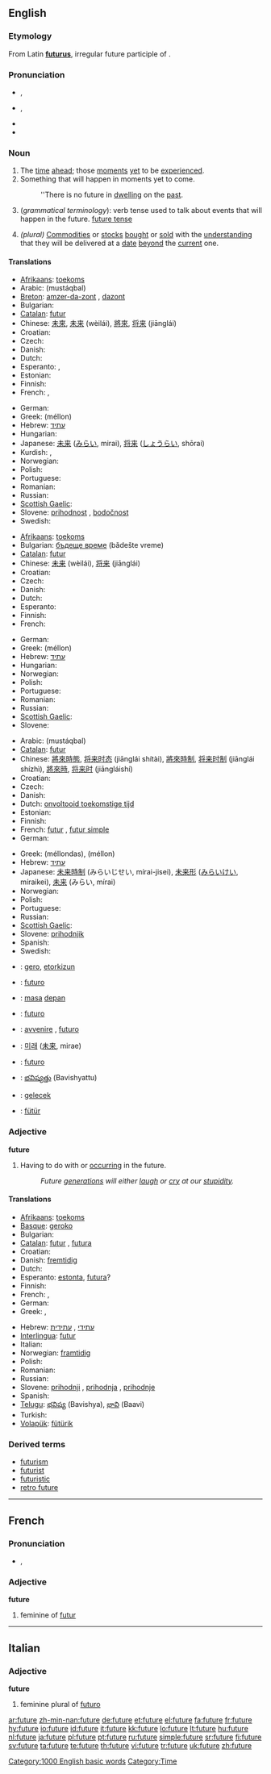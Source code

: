 {{wikipedia|Future}}
==English==

===Etymology===
From Latin '''[[futurus]]''', irregular future participle of {{term|sum||I am|lang=la}}.

===Pronunciation===
* {{a|RP}} {{IPA|/ˈfjuːʧə/}}, {{SAMPA|/"fju:tS@/}}
* {{a|US}} {{IPA|/ˈfjuːʧɚ/}}, {{SAMPA|/"fju:tS@`/}}
* {{audio|en-us-future.ogg|Audio (US)}}
* {{rhymes|uːtʃə(r)}}

===Noun===
{{en-noun|s|-}}

# The [[time]] [[ahead]]; those [[moment]]s [[yet]] to be [[experience]]d.
# Something that will happen in moments yet to come.
#: ''There is no future in [[dwelling]] on the [[past]].
# (''grammatical terminology''): verb tense used to talk about events that will happen in the future. [[future tense]]
# {{finance}} ''(plural)'' [[commodities|Commodities]] or [[stocks]] [[bought]] or [[sold]] with the [[understanding]] that they will be delivered at a [[date]] [[beyond]] the [[current]] one.

====Translations====
{{trans-top|The time ahead}}
* [[Afrikaans]]: [[toekoms]]
* Arabic: {{Arab|[[مستقبل]]}} (mustáqbal) {{m}}
* [[Breton]]: [[amzer-da-zont]] {{f}}, [[dazont]] {{m}}
* Bulgarian: {{t+|bg|бъдеще|n|tr=bǎdešte|sc=Cyrl}}
* [[Catalan]]: [[futur]] {{m}}
* Chinese: [[未來]], [[未来]] (wèilái), [[將來]], [[将来]]  (jiānglái)
* Croatian: {{t+|hr|budućnost|f}}
* Czech: {{t-|cs|budoucnost|f}}
* Danish: {{t-|da|fremtid|c}}
* Dutch: {{t+|nl|toekomst|f}}
* Esperanto: {{t-|eo|estonteco|xs=Esperanto}}, {{t-|eo|estonto|xs=Esperanto}}
* Estonian: {{t|et|tulevik}}
* Finnish: {{t+|fi|tulevaisuus}}
* French: {{t+|fr|avenir|m}}, {{t+|fr|futur|m}}
{{trans-mid}}
* German: {{t+|de|Zukunft|f}}
* Greek: {{t+|el|μέλλον|n|sc=Grek}} (méllon)
* Hebrew: [[עתיד]] {{romanization of Hebrew|atíd}} {{m}}
* Hungarian: {{t+|hu|jövő}}
* Japanese: [[未来]] ([[みらい]], mirai), [[将来]] ([[しょうらい]], shōrai)
* Kurdish: {{ku-Arab|[[دواڕۆژ]]}}, {{ku-Arab|[[پاشه‌ڕۆژ]]}}
* Norwegian: {{t+|no|framtid|m|f}}
* Polish: {{t+|pl|przyszłość|f}}
* Portuguese: {{t+|pt|futuro}}
* Romanian: {{t-|ro|viitor}}
* Russian: {{t+|ru|будущее|n|tr=búdušeje|sc=Cyrl}}
* [[Scottish Gaelic]]: {{t-|gd|àm ri teachd|m|xs=Scottish Gaelic}}
* Slovene: [[prihodnost]] {{f}}, [[bodočnost]] {{f}}
* Swedish: {{t+|sv|framtid|c}}
{{trans-bottom}}

{{trans-top|Something that will happen in moments yet to come}}
* [[Afrikaans]]: [[toekoms]]
* Bulgarian: [[бъдеще време]] (bǎdešte vreme) {{n}}
* [[Catalan]]: [[futur]] {{m}}
* Chinese: [[未来]] (wèilái), [[将来]]  (jiānglái)
* Croatian: {{t+|hr|budućnost|f}}
* Czech: {{t-|cs|budoucnost|f}}
* Danish: {{t-|da|fremtid|c}}
* Dutch: {{t+|nl|toekomst|f}}
* Esperanto: {{t-|eo|futuro|xs=Esperanto}}
* Finnish: {{t+|fi|tulevaisuus}}
* French: {{t+|fr|futur|m}}
{{trans-mid}}
* German: {{t+|de|Futur|n}}
* Greek: {{t+|el|μέλλον|n|sc=Grek}} (méllon)
* Hebrew: [[עתיד]] {{romanization of Hebrew|atíd}} {{m}}
* Hungarian: {{t-|hu|jövő idő}}
* Norwegian: {{t+|no|framtid|m|f}}
* Polish: {{t+|pl|przyszłość|f}}
* Portuguese: {{t+|pt|futuro}}
* Romanian: {{t-|ro|viitor}}
* Russian: {{t+|ru|будущее|n|tr=búdušeje|sc=Cyrl}}
* [[Scottish Gaelic]]: {{t-|gd|àm ri teachd|m|xs=Scottish Gaelic}}
* Slovene: {{t+|sl|prihodnost|f}}
{{trans-bottom}}

{{trans-top|verb tense}}
* Arabic: {{Arab|[[مستقبل]]}} (mustáqbal) {{m}}
* [[Catalan]]: [[futur]] {{m}}
* Chinese: [[將來時態]], [[将来时态]] (jiānglái shítài), [[將來時制]], [[将来时制]] (jiānglái shízhì), [[將來時]], [[将来时]] (jiāngláishí)
* Croatian: {{t-|hr|futur|m}}
* Czech: {{t-|cs|budoucí čas|m}}
* Danish: {{t-|da|fremtid|c}}
* Dutch: [[onvoltooid toekomstige tijd]] {{m}}
* Estonian: {{t|et|tulevik}}
* Finnish: {{t+|fi|futuuri}}
* French: [[futur]] {{m}}, [[futur simple]] {{m}}
* German: {{t+|de|Futur|n}}
{{trans-mid}}
* Greek: {{t+|el|μέλλοντας|m|sc=Grek}} (méllondas), {{t+|el|μέλλων|m|sc=Grek}} (méllon)
* Hebrew: [[עתיד]] {{romanization of Hebrew|atíd}} {{m}}
* Japanese: [[未来時制]] (みらいじせい, mírai-jisei), [[未来形]] ([[みらいけい]], míraikei), [[未来]] (みらい, mírai)
* Norwegian: {{t-|no|futurum|n}}
* Polish: {{t+|pl|czas przyszły|m}}
* Portuguese: {{t+|pt|futuro}}
* Russian: {{t+|ru|будущее время|n|tr=búduščeje vrémja|sc=Cyrl}}
* [[Scottish Gaelic]]: {{t-|gd|tràth teachdail|m|xs=Scottish Gaelic}}
* Slovene: [[prihodnjik]] {{m}}
* Spanish: {{t+|es|futuro|m}}
* Swedish: {{t-|sv|futurum}}
{{trans-bottom}}

{{checktrans-top}}
* {{ttbc|Basque}}: [[gero]], [[etorkizun]]
* {{ttbc|Ido}}: [[futuro]]
* {{ttbc|Indonesian}}: [[masa]] [[depan]]
* {{ttbc|Interlingua}}: [[futuro]]
* {{ttbc|Italian}}: [[avvenire]] {{m}}, [[futuro]] {{m}}
{{trans-mid}}
* {{ttbc|Korean}}: [[미래]] ([[未来]], mirae)
* {{ttbc|Spanish}}: [[futuro]] {{m}}
* {{ttbc|Telugu}}: [[భవిష్యత్తు]] (Bavishyattu)
* {{ttbc|Turkish}}: [[gelecek]]
* {{ttbc|Volapük}}: [[fütür]]
{{trans-bottom}}

===Adjective===
'''future'''

# Having to do with or [[occur]]ring in the future.
#: ''Future [[generation]]s will either [[laugh]] or [[cry]] at our [[stupidity]].''

====Translations====
{{trans-top|Having to do with or occurring in the future}}
* [[Afrikaans]]: [[toekoms]]
* [[Basque]]: [[geroko]]
* Bulgarian: {{t+|bg|бъдещ|sc=Cyrl}}
* [[Catalan]]: [[futur]] {{m}}, [[futura]] {{f}}
* Croatian: {{t-|hr|budući}}
* Danish: [[fremtidig]]
* Dutch: {{t+|nl|toekomstig}}
* Esperanto: [[estonta]], [[futura]]?
* Finnish: {{t-|fi|tuleva}}
* French: {{t+|fr|futur|m}}, {{t+|fr|future|f}}
* German: {{t+|de|zukünftig}}
* Greek: {{t+|el|μελλοντικός|sc=Grek}}, {{t+|el|μέλλων|sc=Grek}}
{{trans-mid}}
* Hebrew: [[עתידי]] {{romanization of Hebrew|atidí}} {{m}}, [[עתידית]] {{romanization of Hebrew|atidít}} {{f}}
* [[Interlingua]]: [[futur]]
* Italian: {{t+|it|futuro}}
* Norwegian: [[framtidig]]
* Polish: {{t+|pl|przyszły}}
* Romanian: {{t-|ro|viitor}}
* Russian: {{t+|ru|будущий|sc=Cyrl}}
* Slovene: [[prihodnji]] {{m}}, [[prihodnja]] {{f}}, [[prihodnje]] {{n}}
* Spanish: {{t+|es|futuro}}
* [[Telugu]]: [[భవిష్య]] (Bavishya), [[భావి]] (Baavi)
* Turkish: {{t+|tr|gelecek}}
* [[Volapük]]: [[fütürik]]
{{trans-bottom}}

===Derived terms===
* [[futurism]]
* [[futurist]]
* [[futuristic]]
* [[retro future]]

[[Category:1000 English basic words]]
[[Category:Time]]

----

==French==

===Pronunciation===
* {{IPA|/fy.tyʁ/|lang=fr}}, {{SAMPA|/fy.tyR/}}

===Adjective===
'''future'''

# feminine of [[futur]]

----

==Italian==

===Adjective===
'''future'''

# feminine plural of [[futuro]]

[[ar:future]]
[[zh-min-nan:future]]
[[de:future]]
[[et:future]]
[[el:future]]
[[fa:future]]
[[fr:future]]
[[hy:future]]
[[io:future]]
[[id:future]]
[[it:future]]
[[kk:future]]
[[lo:future]]
[[lt:future]]
[[hu:future]]
[[nl:future]]
[[ja:future]]
[[pl:future]]
[[pt:future]]
[[ru:future]]
[[simple:future]]
[[sr:future]]
[[fi:future]]
[[sv:future]]
[[ta:future]]
[[te:future]]
[[th:future]]
[[vi:future]]
[[tr:future]]
[[uk:future]]
[[zh:future]]